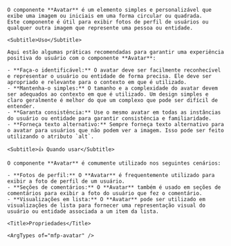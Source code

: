 
<div className="mfp-doc__wrapper" data-theme="light">
  <div className="mfp-doc__container" >
    <Title>Avatar</Title>

    O componente **Avatar** é um elemento simples e personalizável que exibe uma imagem ou iniciais em uma forma circular ou quadrada.
    Este componente é útil para exibir fotos de perfil de usuários ou qualquer outra imagem que represente uma pessoa ou entidade.

    <Subtitle>Uso</Subtitle>

    Aqui estão algumas práticas recomendadas para garantir uma experiência positiva do usuário com o componente **Avatar**:

    - **Faça-o identificável:** O avatar deve ser facilmente reconhecível e representar o usuário ou entidade de forma precisa. Ele deve ser apropriado e relevante para o contexto em que é utilizado.
    - **Mantenha-o simples:** O tamanho e a complexidade do avatar devem ser adequados ao contexto em que é utilizado. Um design simples e claro geralmente é melhor do que um complexo que pode ser difícil de entender.
    - **Garanta consistência:** Use o mesmo avatar em todas as instâncias do usuário ou entidade para garantir consistência e familiaridade.
    - **Forneça texto alternativo:** Sempre forneça texto alternativo para o avatar para usuários que não podem ver a imagem. Isso pode ser feito utilizando o atributo `alt`.

    <Subtitle>👍 Quando usar</Subtitle>

    O componente **Avatar** é comumente utilizado nos seguintes cenários:

    - **Fotos de perfil:** O **Avatar** é frequentemente utilizado para exibir a foto de perfil de um usuário.
    - **Seções de comentários:** O **Avatar** também é usado em seções de comentários para exibir a foto do usuário que fez o comentário.
    - **Visualizações em lista:** O **Avatar** pode ser utilizado em visualizações de lista para fornecer uma representação visual do usuário ou entidade associada a um item da lista.

    <Title>Propriedades</Title>

    <ArgTypes of="mfp-avatar" />
  </div>
</div>
